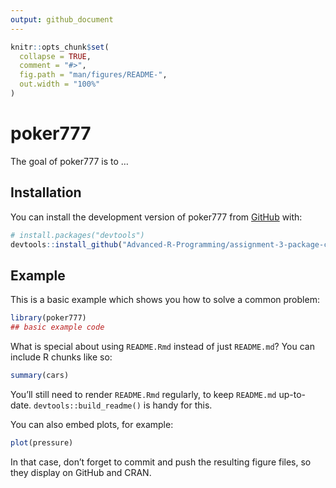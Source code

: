 ```yaml
---
output: github_document
---
```


<!-- README.md is generated from README.Rmd. Please edit that file -->

```r
knitr::opts_chunk$set(
  collapse = TRUE,
  comment = "#>",
  fig.path = "man/figures/README-",
  out.width = "100%"
)
```

# poker777

<!-- badges: start -->
<!-- badges: end -->

The goal of poker777 is to ...

## Installation

You can install the development version of poker777 from [GitHub](https://github.com/) with:

``` r
# install.packages("devtools")
devtools::install_github("Advanced-R-Programming/assignment-3-package-completion-hbsjain")
```

## Example

This is a basic example which shows you how to solve a common problem:

```r
library(poker777)
## basic example code
```

What is special about using `README.Rmd` instead of just `README.md`? You can include R chunks like so:

```r
summary(cars)
```

You'll still need to render `README.Rmd` regularly, to keep `README.md` up-to-date. `devtools::build_readme()` is handy for this.

You can also embed plots, for example:

```r
plot(pressure)
```

In that case, don't forget to commit and push the resulting figure files, so they display on GitHub and CRAN.
